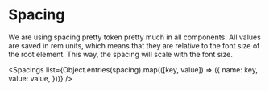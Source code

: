 
<Meta title="Tokens/Spacing" />

# Spacing

We are using spacing pretty token pretty much in all components. All values are saved in rem units, which means that they are relative to the font size of the root element. This way, the spacing will scale with the font size.

<Stack marginTop={8} />

<Spacings
  list={Object.entries(spacing).map(([key, value]) => ({
    name: key,
    value: value,
  }))}
/>
